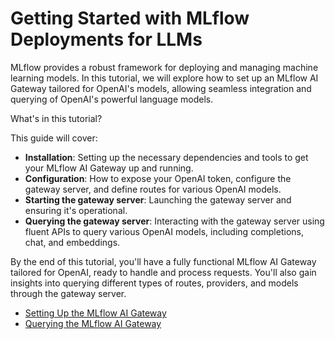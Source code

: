 # Getting Started with MLflow Deployments for LLMs

MLflow provides a robust framework for deploying and managing machine learning models. In this tutorial, we will explore how to set up an
MLflow AI Gateway tailored for OpenAI's models, allowing seamless integration and querying of OpenAI's powerful language models.

What's in this tutorial?

This guide will cover:

- **Installation**: Setting up the necessary dependencies and tools to get your MLflow AI Gateway up and running.
- **Configuration**: How to expose your OpenAI token, configure the gateway server, and define routes for various OpenAI models.
- **Starting the gateway server**: Launching the gateway server and ensuring it's operational.
- **Querying the gateway server**: Interacting with the gateway server using fluent APIs to query various OpenAI models, including completions, chat, and embeddings.

By the end of this tutorial, you'll have a fully functional MLflow AI Gateway tailored for OpenAI, ready to handle and process requests.
You'll also gain insights into querying different types of routes, providers, and models through the gateway server.

- [Setting Up the MLflow AI Gateway](/llms/deployments/guides/step1-create-deployments)
- [Querying the MLflow AI Gateway](/llms/deployments/guides/step2-query-deployments)
